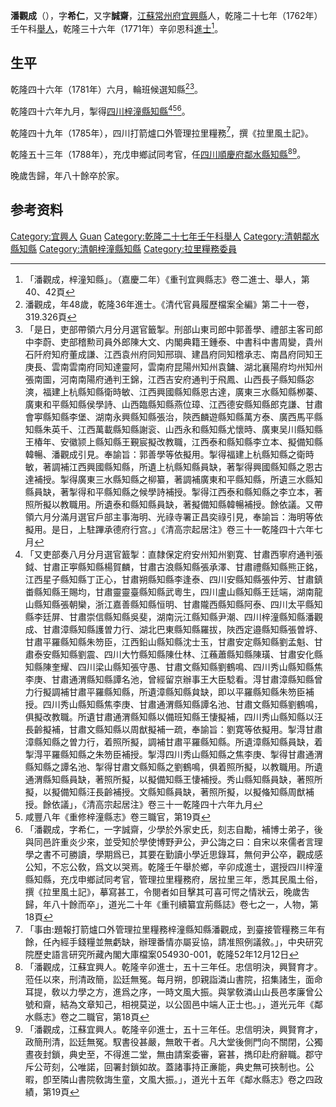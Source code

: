 {{明清人物信息框
| 姓名 = 潘觀成 
| 圖片名稱=  
| 圖片大小 = 220px
| 圖片說明 =  
| 最高職務 = [[四川|四川]][[鄰水縣知縣|鄰水縣知縣]]
| 國家 = 大清
| 爵位 =
| 籍貫 = [[江蘇|江蘇]][[常州府|常州府]][[宜興縣|宜興縣]]
| 字號 =  
| 諡號 = 
| 出生日期 = ？年？月？日（？年？月？日）
| 出生地點 =
| 逝世日期 = ？年？月？日 
| 逝世地點 = 
| 府邸 =
| 墓葬 = 
| 配偶 =  
| 親屬 = 曾祖、祖、父，母
| 出身 = 
* 乾隆二十七年壬午科舉人
* 乾隆三十六年辛卯恩科進士
| 經歷 = 
| 著作 =  
* 《拉里風土記》
*
*
}}
'''潘觀成'''（{{bd|1734年||？年|catIdx=P潘}}），字'''希仁'''，又字'''誠齋'''，[[江蘇|江蘇]][[常州府|常州府]][[宜興縣|宜興縣]]人，乾隆二十七年（1762年）壬午科[[舉人|舉人]]，乾隆三十六年（1771年）辛卯恩科[[進士|進士]]<ref>「潘觀成，梓潼知縣」。（嘉慶二年）《重刊宜興縣志》卷二進士、舉人，第40、42頁</ref>。

== 生平 ==
乾隆四十六年（1781年）六月，輪班候選知縣<ref>潘觀成，年48歲，乾隆36年進士。《清代官員履歷檔案全編》第二十一卷，319.326頁</ref><ref>「是日，吏部帶領六月分月選官籤掣。刑部山東司郎中郭善學、禮部主客司郎中李蔚、吏部稽勲司員外郎陳大文、内閣典籍王鍾泰、中書科中書周變，貴州石阡府知府董成謙、江西袁州府同知邢璵、建昌府同知稽承志、南昌府同知王庚長、雲南雲南府同知達靈阿，雲南府昆陽州知州袁鏞、湖北襄陽府均州知州張南圖，河南南陽府通判王錦，江西吉安府通判于飛鳳、山西長子縣知縣宓漺，福建上杭縣知縣衛時敏、江西興國縣知縣恩古達，廣東三水縣知縣栁蓁、廣東和平縣知縣侯學詩、山西臨縣知縣燕位璋、江西德安縣知縣郎克謙、甘肅會寕縣知縣李堡、湖南永興縣知縣張治，陝西麟遊縣知縣萬方泰、廣西馬平縣知縣朱英千、江西萬載縣知縣謝衮、山西永和縣知縣尤懷時、廣東吴川縣知縣王椿年、安徽颕上縣知縣王覲宸擬改教職，江西泰和縣知縣李立本、擬備知縣韓暢、潘觀成引見。奉諭旨：郭善學等依擬用。掣得福建上杭縣知縣之衛時敏，著調補江西興國縣知縣，所遺上杭縣知縣員缺，著掣得興國縣知縣之恩古達補授。掣得廣東三水縣知縣之柳纂，著調補廣東和平縣知縣，所遺三水縣知縣員缺，著掣得和平縣知縣之候學詩補授。掣得江西泰和縣知縣之李立本，著照所擬以教職用。所遺泰和縣知縣員缺，著擬備知縣韓暢補授。餘依議。又帶領六月分滿月選官戶部主事海明、光祿寺署正昌奕祿引見，奉諭旨：海明等依擬用。是日，上駐蹕承德府行宫。」《清高宗起居注》卷三十一乾隆四十六年七月</ref>。

乾隆四十六年九月，掣得[[四川|四川]][[梓潼縣|梓潼縣]][[知縣|知縣]]<ref>「又吏部奏八月分月選官籖掣：直隸保定府安州知州劉寛、甘肅西寧府通判張鉞、甘肅正寕縣知縣楊賀麟，甘肅古浪縣知縣張承澤、甘肅禮縣知縣熊正銘，江西星子縣知縣丁正心，甘肅朔縣知縣李逢泰、四川安縣知縣張仲芳、甘肅鎮畨縣知縣王賜均，甘肅靈靈臺縣知縣武粵生，四川盧山縣知縣王廷端，湖南龍山縣知縣張朝欒，浙江嘉善縣知縣恒明、甘肅隴西縣知縣阿泰、四川太平縣知縣李廷屏、甘肅崇信縣知縣吳斐，湖南沅江縣知縣尹潮、四川梓潼縣知縣潘觀成、甘肅漳縣知縣護曽力行、湖北巴東縣知縣羅拔，陜西定邉縣知縣張曽垿、甘肅平羅縣知縣朱笏臣，江西鉛山縣知縣沈士玉，甘肅安定縣知縣劉孟魁、甘肅泰安縣知縣劉震、四川大竹縣知縣陳仕林、江蘓蕭縣知縣陳璜、甘肅安化縣知縣陳奎耀、四川梁山縣知張守愚、甘肅文縣知縣劉鶴鳴、四川秀山縣知縣焦李庚、甘肅通渭縣知縣譚名池，曾經留京辦事王大臣騐看。淂甘肅漳縣知縣曾力行擬調補甘肅平羅縣知縣，所遺漳縣知縣貟缺，即以平羅縣知縣朱笏臣補授。四川秀山縣知縣焦李庚、甘肅通渭縣知縣譚名池、甘肅文縣知縣劉鶴鳴，俱擬改教職。所遺甘肅通渭縣知縣以備班知縣王悽擬補，四川秀山縣知縣以汪長齡擬補，甘肅文縣知縣以周猷擬補一疏，奉諭旨：劉寛等依擬用。掣淂甘肅漳縣知縣之曽力行，着照所擬，調補甘肅平羅縣知縣。所遺漳縣知縣員缺，着掣淂平羅縣知縣之朱笏臣補授。掣淂四川秀山縣知縣之焦李庚、掣得甘肅通渭縣知縣之譚名池、掣得甘肅文縣知縣之劉鶴鳴，俱着照所擬，以教職用。所遺通渭縣知縣員缺，著照所擬，以擬備知縣王悽補授。秀山縣知縣員缺，著照所擬，以擬備知縣汪長齡補授。文縣知縣員缺，著照所擬，以擬偹知縣周猷補授。餘依議」，《清高宗起居注》卷三十一乾隆四十六年九月</ref><ref>咸豐八年《重修梓潼縣志》卷三職官，第19頁</ref><ref>「潘觀成，字希仁，一字誠齋，少學於外家史氏，刻志自勵，補博士弟子，後與同邑許重炎少來，並受知於學使博野尹公，尹公誨之曰：自宋以來儒者言理學之書不可勝讀，學期爲已，其要在勤讀小學近思錄耳，無何尹公卒，觀成感公知，不忘公敎，爲文以哭焉。乾隆壬午舉於鄉，辛卯成進士，選授四川梓潼縣知縣，充戊申鄉試同考官，管理拉里糧務府，居拉里三年，悉其民風土俗，撰《拉里風土記》，摹寫甚工，令閱者如目擊其可喜可愕之情狀云，晚歲吿歸，年八十餘而卒」，道光二十年《重刊續纂宜荊縣誌》卷七之一，人物，第18頁</ref>。

乾隆四十九年（1785年），四川打箭爐口外管理拉里糧務<ref>「事由:題報打箭爐口外管理拉里糧務梓潼縣知縣潘觀成，到臺接管糧務三年有餘，任內經手錢糧並無虧缺，辦理番情亦屬妥協，請准照例議敘。」，中央研究院歷史語言研究所藏內閣大庫檔案054930-001，乾隆52年12月12日</ref>，撰《拉里風土記》。

乾隆五十三年（1788年），充戊申鄉試同考官，任[[四川|四川]][[順慶府|順慶府]][[鄰水縣|鄰水縣]][[知縣|知縣]]<ref>「潘觀成，江蘇宜興人。乾隆辛卯進士，五十三年任。忠信明決，興賢育才。蒞任以來，刑清政簡，訟廷無冤。每月朔，卽親詣潾山書院，招集諸生，面命耳提，敎以力學之方，進爲之序，一時文風大振。與掌敎潾山山長邑孝廉曾公號和齋，結為文章知己，相視莫逆，以公固邑中端人正士也。」，道光元年《鄰水縣志》卷之二職官，第18頁</ref><ref>「潘觀成，江蘇宜興人。乾隆辛卯進士，五十三年任。忠信明決，興賢育才，政簡刑清，訟廷無冤。馭書役甚嚴，無敢干者。凡大堂後側門向不關閉，公獨晝夜封鎖，典史至，不得進二堂，無由請案委審，窘甚，擕印赴府辭職。郡守斥公苛刻，公唯諾，回署封鎖如故。蓋諸事持正亷能，典史無可挾制也。公暇，卽至隣山書院敎誨生童，文風大振。」，道光十五年《鄰水縣志》卷之四政績，第19頁</ref>。

晚歲吿歸，年八十餘卒於家。

== 参考资料 ==
{{reflist}}

{{乾隆三十六年辛卯恩科殿試金榜}}
{{鄰水縣知縣}}

{{Authority control}}

{{DEFAULTSORT:}}
[[Category:宜興人|Category:宜興人]]
[[Category:潘姓|Guan]]
[[Category:乾隆二十七年壬午科舉人|Category:乾隆二十七年壬午科舉人]]
[[Category:清朝鄰水縣知縣|Category:清朝鄰水縣知縣]]
[[Category:清朝梓潼縣知縣|Category:清朝梓潼縣知縣]]
[[Category:拉里糧務委員|Category:拉里糧務委員]]